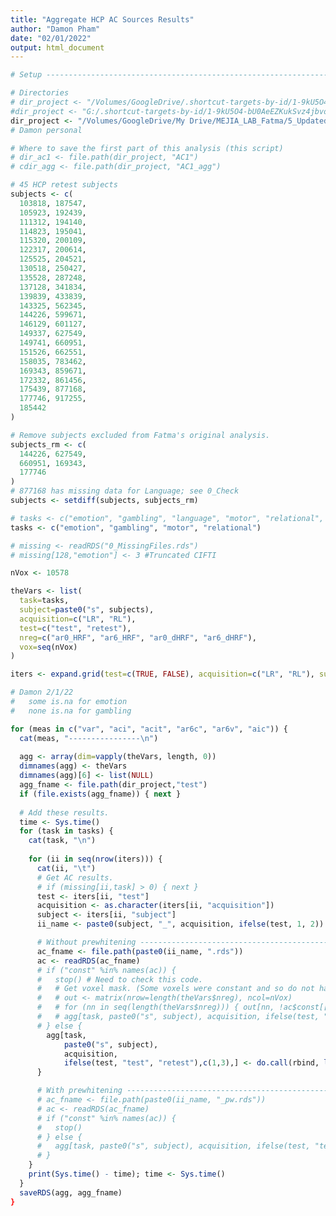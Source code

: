 ```yaml
---
title: "Aggregate HCP AC Sources Results"
author: "Damon Pham"
date: "02/01/2022"
output: html_document
---
```


```r
# Setup ---------------------------------------------------------------------------------

# Directories
# dir_project <- "/Volumes/GoogleDrive/.shortcut-targets-by-id/1-9kU5O4-bU0AeEZKukSvz4jbvolppJGG/ddpham/Prewhitening-Paper" # Mac Pro
#dir_project <- "G:/.shortcut-targets-by-id/1-9kU5O4-bU0AeEZKukSvz4jbvolppJGG/ddpham/Prewhitening-Paper" 
dir_project <- "/Volumes/GoogleDrive/My Drive/MEJIA_LAB_Fatma/5_Updated_masters_thesis/code"
# Damon personal

# Where to save the first part of this analysis (this script)
# dir_ac1 <- file.path(dir_project, "AC1")
# cdir_agg <- file.path(dir_project, "AC1_agg")

# 45 HCP retest subjects
subjects <- c(
  103818, 187547,
  105923, 192439,
  111312, 194140,
  114823, 195041,
  115320, 200109,
  122317, 200614,
  125525, 204521,
  130518, 250427,
  135528, 287248,
  137128, 341834,
  139839, 433839,
  143325, 562345,
  144226, 599671,
  146129, 601127,
  149337, 627549,
  149741, 660951,
  151526, 662551,
  158035, 783462,
  169343, 859671,
  172332, 861456,
  175439, 877168,
  177746, 917255,
  185442
)

# Remove subjects excluded from Fatma's original analysis.
subjects_rm <- c(
  144226, 627549,
  660951, 169343,
  177746
)
# 877168 has missing data for Language; see 0_Check
subjects <- setdiff(subjects, subjects_rm)

# tasks <- c("emotion", "gambling", "language", "motor", "relational", "social")
tasks <- c("emotion", "gambling", "motor", "relational")

# missing <- readRDS("0_MissingFiles.rds")
# missing[128,"emotion"] <- 3 #Truncated CIFTI

nVox <- 10578
```

```r
theVars <- list(
  task=tasks,
  subject=paste0("s", subjects),
  acquisition=c("LR", "RL"), 
  test=c("test", "retest"),
  nreg=c("ar0_HRF", "ar6_HRF", "ar0_dHRF", "ar6_dHRF"),
  vox=seq(nVox)
)

iters <- expand.grid(test=c(TRUE, FALSE), acquisition=c("LR", "RL"), subject=subjects)

# Damon 2/1/22
#   some is.na for emotion
#   none is.na for gambling

for (meas in c("var", "aci", "acit", "ar6c", "ar6v", "aic")) {
  cat(meas, "----------------\n")
  
  agg <- array(dim=vapply(theVars, length, 0))
  dimnames(agg) <- theVars
  dimnames(agg)[6] <- list(NULL)
  agg_fname <- file.path(dir_project,"test")
  if (file.exists(agg_fname)) { next }
  
  # Add these results.
  time <- Sys.time()
  for (task in tasks) {
    cat(task, "\n")
  
    for (ii in seq(nrow(iters))) {
      cat(ii, "\t")
      # Get AC results.
      # if (missing[ii,task] > 0) { next }
      test <- iters[ii, "test"]
      acquisition <- as.character(iters[ii, "acquisition"])
      subject <- iters[ii, "subject"]
      ii_name <- paste0(subject, "_", acquisition, ifelse(test, 1, 2))

      # Without prewhitening ---------------------------------------------------
      ac_fname <- file.path(paste0(ii_name, ".rds"))
      ac <- readRDS(ac_fname)
      # if ("const" %in% names(ac)) {
      #   stop() # Need to check this code.
      #   # Get voxel mask. (Some voxels were constant and so do not have results.)
      #   # out <- matrix(nrow=length(theVars$nreg), ncol=nVox)
      #   # for (nn in seq(length(theVars$nreg))) { out[nn, !ac$const[[nn]]] <- ac[[nn]][[meas]] }
      #   # agg[task, paste0("s", subject), acquisition, ifelse(test, "test", "retest"),,] <- out
      # } else {
        agg[task, 
            paste0("s", subject),
            acquisition, 
            ifelse(test, "test", "retest"),c(1,3),] <- do.call(rbind, lapply(ac, function(x){x[[meas]]}))
      }

      # With prewhitening ------------------------------------------------------
      # ac_fname <- file.path(paste0(ii_name, "_pw.rds"))
      # ac <- readRDS(ac_fname)
      # if ("const" %in% names(ac)) {
      #   stop()
      # } else {
      #   agg[task, paste0("s", subject), acquisition, ifelse(test, "test", "retest"),c(2,4),] <- do.call(rbind, lapply(ac, function(x){x[[meas]]}))
      # }
    }
    print(Sys.time() - time); time <- Sys.time()
  }
  saveRDS(agg, agg_fname)
}
```
